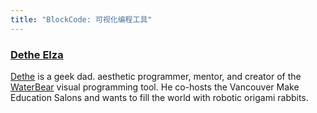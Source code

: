 ```yaml
---
title: "BlockCode: 可视化编程工具"
---
```


### [Dethe Elza](https://twitter.com/dethe)

[Dethe](https://twitter.com/dethe) is a geek dad. aesthetic programmer, mentor, and creator of the [WaterBear](http://waterbearlang.com/) visual programming tool. He co-hosts the Vancouver Make Education Salons and wants to fill the world with robotic origami rabbits.
